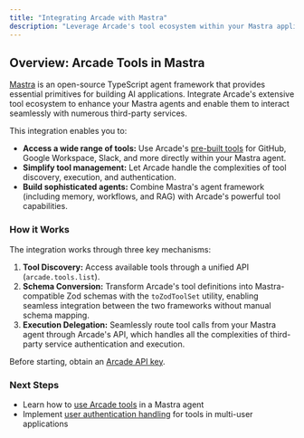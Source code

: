 ```yaml
---
title: "Integrating Arcade with Mastra"
description: "Leverage Arcade's tool ecosystem within your Mastra applications."
---
```



## Overview: Arcade Tools in Mastra

[Mastra](https://mastra.ai/docs) is an open-source TypeScript agent framework that provides essential primitives for building AI applications. Integrate Arcade's extensive tool ecosystem to enhance your Mastra agents and enable them to interact seamlessly with numerous third-party services.

This integration enables you to:

- **Access a wide range of tools:** Use Arcade's [pre-built tools](/mcp-servers) for GitHub, Google Workspace, Slack, and more directly within your Mastra agent.
- **Simplify tool management:** Let Arcade handle the complexities of tool discovery, execution, and authentication.
- **Build sophisticated agents:** Combine Mastra's agent framework (including memory, workflows, and RAG) with Arcade's powerful tool capabilities.

### How it Works

The integration works through three key mechanisms:

1.  **Tool Discovery:** Access available tools through a unified API (`arcade.tools.list`).
2.  **Schema Conversion:** Transform Arcade's tool definitions into Mastra-compatible Zod schemas with the `toZodToolSet` utility, enabling seamless integration between the two frameworks without manual schema mapping.
3.  **Execution Delegation:** Seamlessly route tool calls from your Mastra agent through Arcade's API, which handles all the complexities of third-party service authentication and execution.

<Callout type="info">Before starting, obtain an [Arcade API key](/home/api-keys).</Callout>

### Next Steps

- Learn how to [use Arcade tools](/home/mastra/use-arcade-tools) in a Mastra agent
- Implement [user authentication handling](/home/mastra/user-auth-interrupts) for tools in multi-user applications
